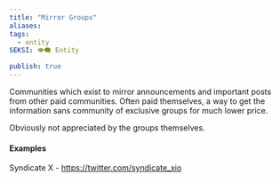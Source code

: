 ```yaml
---
title: "Mirror Groups"
aliases: 
tags:
  - entity
SEKSI: 👁️‍🗨️ Entity

publish: true
---
```



Communities which exist to mirror announcements and important posts from other paid communities. Often paid themselves, a way to get the information sans community of exclusive groups for much lower price.

Obviously not appreciated by the groups themselves.

#### Examples
Syndicate X - https://twitter.com/syndicate_xio
